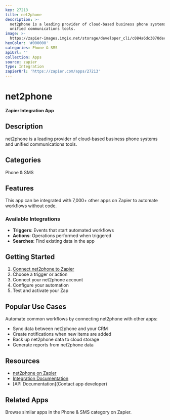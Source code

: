 ```yaml
---
key: 27213
title: net2phone
description: >-
  net2phone is a leading provider of cloud-based business phone systems and
  unified communications tools.
image: >-
  https://zapier-images.imgix.net/storage/developer_cli/c084a6dc3070dece3ded3d97e8b563e4.png?auto=format%2Ccompress&ixlib=python-3.0.0&q=50
hexColor: '#000000'
categories: Phone & SMS
apiUrl: ''
collection: Apps
source: zapier
type: Integration
zapierUrl: 'https://zapier.com/apps/27213'
---
```

# net2phone

**Zapier Integration App**

## Description

net2phone is a leading provider of cloud-based business phone systems and unified communications tools.

## Categories

Phone & SMS

## Features

This app can be integrated with 7,000+ other apps on Zapier to automate workflows without code.

### Available Integrations

- **Triggers**: Events that start automated workflows
- **Actions**: Operations performed when triggered
- **Searches**: Find existing data in the app

## Getting Started

1. [Connect net2phone to Zapier](https://zapier.com/apps/27213)
2. Choose a trigger or action
3. Connect your net2phone account
4. Configure your automation
5. Test and activate your Zap

## Popular Use Cases

Automate common workflows by connecting net2phone with other apps:

- Sync data between net2phone and your CRM
- Create notifications when new items are added
- Back up net2phone data to cloud storage
- Generate reports from net2phone data

## Resources

- [net2phone on Zapier](https://zapier.com/apps/27213)
- [Integration Documentation](https://zapier.com/apps/27213/integrations)
- [API Documentation](Contact app developer)

## Related Apps

Browse similar apps in the Phone & SMS category on Zapier.
